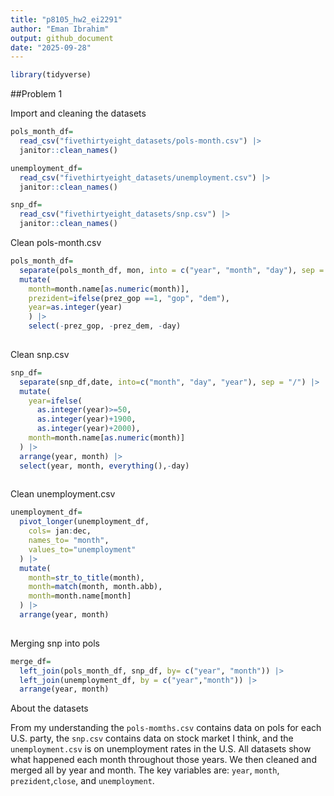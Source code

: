 ```yaml
---
title: "p8105_hw2_ei2291"
author: "Eman Ibrahim"
output: github_document
date: "2025-09-28"
---
```


```r
library(tidyverse)
```

##Problem 1

Import and cleaning the datasets

```r
pols_month_df=
  read_csv("fivethirtyeight_datasets/pols-month.csv") |> 
  janitor::clean_names()

unemployment_df=
  read_csv("fivethirtyeight_datasets/unemployment.csv") |> 
  janitor::clean_names()

snp_df=
  read_csv("fivethirtyeight_datasets/snp.csv") |> 
  janitor::clean_names()
```

Clean pols-month.csv

```r
pols_month_df=
  separate(pols_month_df, mon, into = c("year", "month", "day"), sep = "-") |> 
  mutate(
    month=month.name[as.numeric(month)],
    prezident=ifelse(prez_gop ==1, "gop", "dem"),
    year=as.integer(year)
    ) |> 
    select(-prez_gop, -prez_dem, -day)
  
```

Clean snp.csv

```r
snp_df=
  separate(snp_df,date, into=c("month", "day", "year"), sep = "/") |> 
  mutate(
    year=ifelse(
      as.integer(year)>=50, 
      as.integer(year)+1900, 
      as.integer(year)+2000),
    month=month.name[as.numeric(month)]
  ) |> 
  arrange(year, month) |> 
  select(year, month, everything(),-day) 
  
```

Clean unemployment.csv

```r
unemployment_df=
  pivot_longer(unemployment_df,
    cols= jan:dec,
    names_to= "month",
    values_to="unemployment"
  ) |> 
  mutate(
    month=str_to_title(month),
    month=match(month, month.abb),
    month=month.name[month]
  ) |> 
  arrange(year, month) 
  
```

Merging snp into pols

```r
merge_df=
  left_join(pols_month_df, snp_df, by= c("year", "month")) |> 
  left_join(unemployment_df, by = c("year","month")) |> 
  arrange(year, month)
```


About the datasets

From my understanding the `pols-momths.csv` contains data on pols for each U.S. party, the `snp.csv` contains data on stock market I think, and the `unemployment.csv` is on unemployment rates in the U.S. All datasets show what happened each month throughout those years. We then cleaned and merged all by year and month. The key variables are: `year`, `month`, `prezident`,`close`, and `unemployment`.















